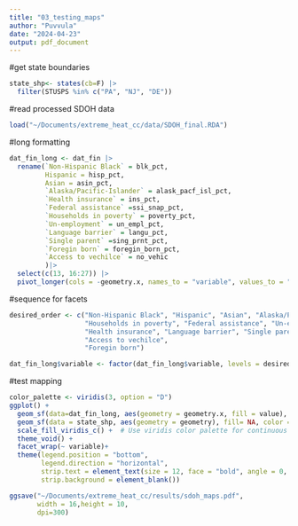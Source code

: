 ```yaml
---
title: "03_testing_maps"
author: "Puvvula"
date: "2024-04-23"
output: pdf_document
---
```


#get state boundaries
```r
state_shp<- states(cb=F) |>
  filter(STUSPS %in% c("PA", "NJ", "DE"))
```

#read processed SDOH data
```r
load("~/Documents/extreme_heat_cc/data/SDOH_final.RDA")
```

#long formatting
```r
dat_fin_long <- dat_fin |>
  rename(`Non-Hispanic Black` = blk_pct,
         Hispanic = hisp_pct,
         Asian = asin_pct,
         `Alaska/Pacific-Islander` = alask_pacf_isl_pct,
         `Health insurance` = ins_pct,
         `Federal assistance` =ssi_snap_pct,
         `Households in poverty` = poverty_pct,
         `Un-employment` = un_empl_pct,
         `Language barrier` = langu_pct,
         `Single parent` =sing_prnt_pct,
         `Foregin born` = foregin_born_pct,
         `Access to vechilce` = no_vehic
         )|>
  select(c(13, 16:27)) |>
  pivot_longer(cols = -geometry.x, names_to = "variable", values_to = "value")
```

#sequence for facets
```r
desired_order <- c("Non-Hispanic Black", "Hispanic", "Asian", "Alaska/Pacific-Islander", 
                   "Households in poverty", "Federal assistance", "Un-employment",
                   "Health insurance", "Language barrier", "Single parent",
                   "Access to vechilce",
                   "Foregin born")

dat_fin_long$variable <- factor(dat_fin_long$variable, levels = desired_order)
```


#test mapping
```r
color_palette <- viridis(3, option = "D")
ggplot() +
  geom_sf(data=dat_fin_long, aes(geometry = geometry.x, fill = value), color=NA) + 
  geom_sf(data = state_shp, aes(geometry = geometry), fill= NA, color = "white", size = 8) +
  scale_fill_viridis_c() +  # Use viridis color palette for continuous scale
  theme_void() +
  facet_wrap(~ variable)+
  theme(legend.position = "bottom",
        legend.direction = "horizontal",
        strip.text = element_text(size = 12, face = "bold", angle = 0, hjust = 0.5),
        strip.background = element_blank()) 

ggsave("~/Documents/extreme_heat_cc/results/sdoh_maps.pdf", 
       width = 16,height = 10,
       dpi=300)
```



